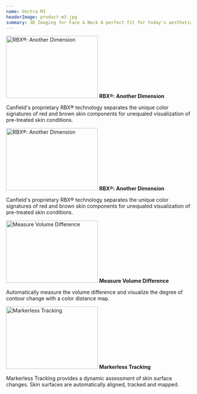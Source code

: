 ```yaml
---
name: Vectra M3
headerImage: product-m3.jpg
summary: 3D Imaging for Face & Neck A perfect fit for today's aesthetic practice, the VECTRA® M3 delivers extraordinary performance in an advanced 3D imaging solution.
---
```


<div>
  <img
    src="https://www.canfieldsci.com/common/images/features/38/image.jpg"
    alt="RBX®: Another Dimension"
    width="250"
    height="170"
  />
  <strong class="h4">RBX®: Another Dimension</strong>
  <p>
    Canfield's proprietary RBX® technology separates the unique color signatures
    of red and brown skin components for unequaled visualization of pre-treated
    skin conditions.
  </p>
</div>
<div>
  <img
    src="https://www.canfieldsci.com/common/images/features/39/image.jpg"
    alt="RBX®: Another Dimension"
    width="250"
    height="170"
  />
  <strong>RBX®: Another Dimension</strong>
  <p>
    Canfield's proprietary RBX® technology separates the unique color signatures
    of red and brown skin components for unequaled visualization of pre-treated
    skin conditions.
  </p>
</div>
<div>
  <img
    src="https://www.canfieldsci.com/common/images/features/40/image.jpg"
    alt="Measure Volume Difference"
    width="250"
    height="170"
  />
  <strong>Measure Volume Difference</strong>
  <p>
    Automatically measure the volume difference and visualize the degree of
    contour change with a color distance map.
  </p>
</div>
<div class="uk-width-1-4 product-feature">
  <img
    src="https://www.canfieldsci.com/common/images/features/261/image.jpg"
    alt="Markerless Tracking"
    width="250"
    height="170"
    class="fluid"
  />
  <strong>Markerless Tracking</strong>
  <p>
    Markerless Tracking provides a dynamic assessment of skin surface changes.
    Skin surfaces are automatically aligned, tracked and mapped.
  </p>
</div>
